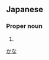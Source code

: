 ==Japanese==
{{ja-kanjitab|香|奈}}

===Proper noun===
{{ja-pos|proper|かな}}

# {{given name|female|lang=ja}}

[[Category:Japanese female given names|かな]]